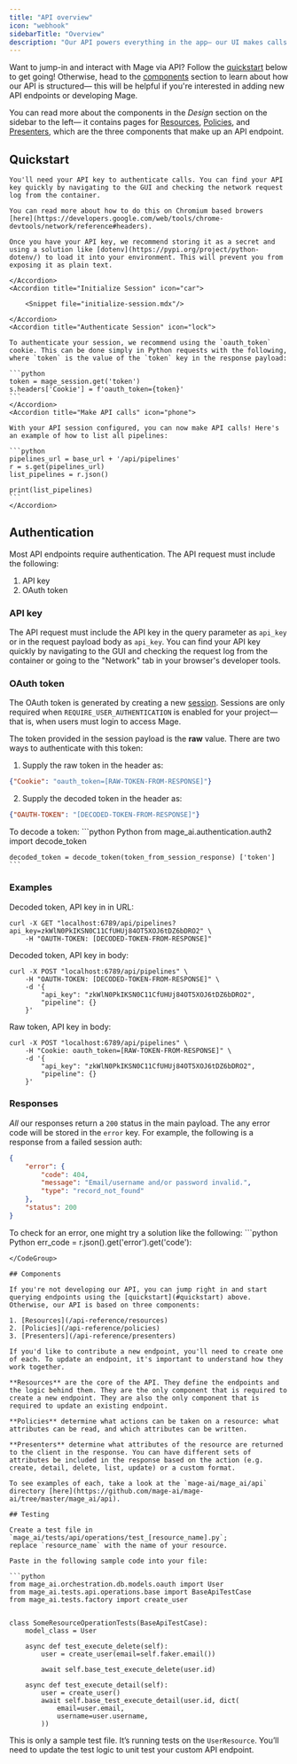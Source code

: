 ```yaml
---
title: "API overview"
icon: "webhook"
sidebarTitle: "Overview"
description: "Our API powers everything in the app— our UI makes calls to the backend, which operates the app. You can learn more about how these work and make your own calls in this section."
---
```


Want to jump-in and interact with Mage via API? Follow the [quickstart](#quickstart) below to get going! Otherwise, head to the [components](#components) section to learn about how our API is structured— this will be helpful if you're interested in adding new API endpoints or developing Mage.

You can read more about the components in the _Design_ section on the sidebar to the left— it contains pages for [Resources](api-reference/resources), [Policies](api-reference/policies), and [Presenters](api-reference/presenters), which are the three components that make up an API endpoint.

## Quickstart

<AccordionGroup>
    <Accordion title="Obtain API Key" icon="key">

    You'll need your API key to authenticate calls. You can find your API key quickly by navigating to the GUI and checking the network request log from the container. 

    You can read more about how to do this on Chromium based browers [here](https://developers.google.com/web/tools/chrome-devtools/network/reference#headers).

    Once you have your API key, we recommend storing it as a secret and using a solution like [dotenv](https://pypi.org/project/python-dotenv/) to load it into your environment. This will prevent you from exposing it as plain text.

    </Accordion>
    <Accordion title="Initialize Session" icon="car">
        
        <Snippet file="initialize-session.mdx"/>
    
    </Accordion>
    <Accordion title="Authenticate Session" icon="lock">

    To authenticate your session, we recommend using the `oauth_token` cookie. This can be done simply in Python requests with the following, where `token` is the value of the `token` key in the response payload:

    ```python
    token = mage_session.get('token')
    s.headers['Cookie'] = f'oauth_token={token}'
    ```
    </Accordion>
    <Accordion title="Make API calls" icon="phone">

    With your API session configured, you can now make API calls! Here's an example of how to list all pipelines:

    ```python
    pipelines_url = base_url + '/api/pipelines'
    r = s.get(pipelines_url)
    list_pipelines = r.json()

    print(list_pipelines)
    ```
    </Accordion>
</AccordionGroup>

## Authentication

Most API endpoints require authentication. The API request must include the following:

1. API key
1. OAuth token

### API key

The API request must include the API key in the query parameter as `api_key` or in the request payload body as `api_key`. You can find your API key quickly by navigating to the GUI and checking the request log from the container or going to the "Network" tab in your browser's developer tools.

### OAuth token

The OAuth token is generated by creating a new [session](/api-reference/sessions). Sessions are only required when `REQUIRE_USER_AUTHENTICATION` is enabled for your project— that is, when users must login to access Mage.

The token provided in the session payload is the **raw** value. There are two ways to authenticate with this token:

1. Supply the raw token in the header as:

```json
{"Cookie": "oauth_token=[RAW-TOKEN-FROM-RESPONSE]"}
```

2. Supply the decoded token in the header as:

```json
{"OAUTH-TOKEN": "[DECODED-TOKEN-FROM-RESPONSE]"}
```

To decode a token:
<CodeGroup>
    ```python Python
    from mage_ai.authentication.auth2 import decode_token

    decoded_token = decode_token(token_from_session_response) ['token']
    ```
</CodeGroup>

### Examples

Decoded token, API key in in URL:

```curl
curl -X GET "localhost:6789/api/pipelines?api_key=zkWlN0PkIKSN0C11CfUHUj84OT5XOJ6tDZ6bDRO2" \
    -H "OAUTH-TOKEN: [DECODED-TOKEN-FROM-RESPONSE]"
```

Decoded token, API key in body:

```curl
curl -X POST "localhost:6789/api/pipelines" \
    -H "OAUTH-TOKEN: [DECODED-TOKEN-FROM-RESPONSE]" \
    -d '{
        "api_key": "zkWlN0PkIKSN0C11CfUHUj84OT5XOJ6tDZ6bDRO2",
        "pipeline": {}
    }'
```

Raw token, API key in body:

```curl
curl -X POST "localhost:6789/api/pipelines" \
    -H "Cookie: oauth_token=[RAW-TOKEN-FROM-RESPONSE]" \
    -d '{
        "api_key": "zkWlN0PkIKSN0C11CfUHUj84OT5XOJ6tDZ6bDRO2",
        "pipeline": {}
    }'
```

### Responses

_All_ our responses return a `200` status in the main payload. The any error code will be stored in the `error` key. For example, the following is a response from a failed session auth:

```json
{
    "error": {
        "code": 404,
        "message": "Email/username and/or password invalid.",
        "type": "record_not_found"
    },
    "status": 200
}
```

To check for an error, one might try a solution like the following:
<CodeGroup>
    ```python Python
    err_code = r.json().get('error').get('code'):
```
</CodeGroup>

## Components

If you're not developing our API, you can jump right in and start querying endpoints using the [quickstart](#quickstart) above. Otherwise, our API is based on three components:

1. [Resources](/api-reference/resources)
2. [Policies](/api-reference/policies)
3. [Presenters](/api-reference/presenters)

If you'd like to contribute a new endpoint, you'll need to create one of each. To update an endpoint, it's important to understand how they work together.

**Resources** are the core of the API. They define the endpoints and the logic behind them. They are the only component that is required to create a new endpoint. They are also the only component that is required to update an existing endpoint.

**Policies** determine what actions can be taken on a resource: what attributes can be read, and which attributes can be written.

**Presenters** determine what attributes of the resource are returned to the client in the response. You can have different sets of attributes be included in the response based on the action (e.g. create, detail, delete, list, update) or a custom format.

To see examples of each, take a look at the `mage-ai/mage_ai/api` directory [here](https://github.com/mage-ai/mage-ai/tree/master/mage_ai/api).

## Testing

Create a test file in `mage_ai/tests/api/operations/test_[resource_name].py`;
replace `resource_name` with the name of your resource.

Paste in the following sample code into your file:

```python
from mage_ai.orchestration.db.models.oauth import User
from mage_ai.tests.api.operations.base import BaseApiTestCase
from mage_ai.tests.factory import create_user


class SomeResourceOperationTests(BaseApiTestCase):
    model_class = User

    async def test_execute_delete(self):
        user = create_user(email=self.faker.email())

        await self.base_test_execute_delete(user.id)

    async def test_execute_detail(self):
        user = create_user()
        await self.base_test_execute_detail(user.id, dict(
            email=user.email,
            username=user.username,
        ))
```

This is only a sample test file. It’s running tests on the `UserResource`.
You’ll need to update the test logic to unit test your custom API endpoint.
